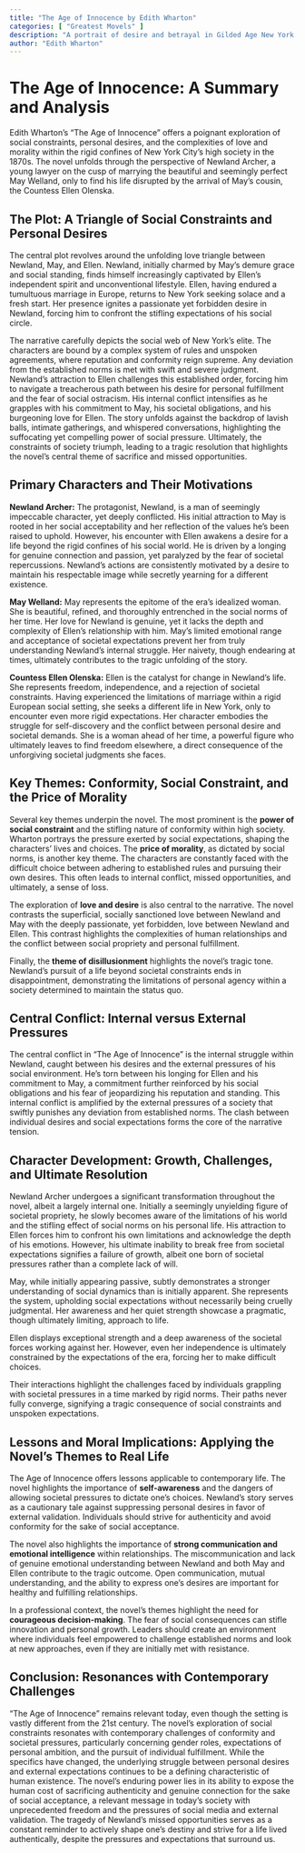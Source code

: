 ```yaml
---
title: "The Age of Innocence by Edith Wharton"
categories: [ "Greatest Movels" ]
description: "A portrait of desire and betrayal in Gilded Age New York society."
author: "Edith Wharton"
---
```

# The Age of Innocence: A Summary and Analysis

Edith Wharton's "The Age of Innocence" offers a poignant exploration of social constraints, personal desires, and the complexities of love and morality within the rigid confines of New York City's high society in the 1870s.  The novel unfolds through the perspective of Newland Archer, a young lawyer on the cusp of marrying the beautiful and seemingly perfect May Welland, only to find his life disrupted by the arrival of May's cousin, the Countess Ellen Olenska.

## The Plot: A Triangle of Social Constraints and Personal Desires

The central plot revolves around the unfolding love triangle between Newland, May, and Ellen.  Newland, initially charmed by May's demure grace and social standing, finds himself increasingly captivated by Ellen's independent spirit and unconventional lifestyle. Ellen, having endured a tumultuous marriage in Europe, returns to New York seeking solace and a fresh start.  Her presence ignites a passionate yet forbidden desire in Newland, forcing him to confront the stifling expectations of his social circle.

The narrative carefully depicts the social web of New York's elite.  The characters are bound by a complex system of rules and unspoken agreements, where reputation and conformity reign supreme.  Any deviation from the established norms is met with swift and severe judgment.  Newland's attraction to Ellen challenges this established order, forcing him to navigate a treacherous path between his desire for personal fulfillment and the fear of social ostracism.  His internal conflict intensifies as he grapples with his commitment to May, his societal obligations, and his burgeoning love for Ellen.  The story unfolds against the backdrop of lavish balls, intimate gatherings, and whispered conversations, highlighting the suffocating yet compelling power of social pressure.  Ultimately, the constraints of society triumph, leading to a tragic resolution that highlights the novel's central theme of sacrifice and missed opportunities.

## Primary Characters and Their Motivations

**Newland Archer:** The protagonist, Newland, is a man of seemingly impeccable character, yet deeply conflicted. His initial attraction to May is rooted in her social acceptability and her reflection of the values he's been raised to uphold. However, his encounter with Ellen awakens a desire for a life beyond the rigid confines of his social world. He is driven by a longing for genuine connection and passion, yet paralyzed by the fear of societal repercussions. Newland's actions are consistently motivated by a desire to maintain his respectable image while secretly yearning for a different existence.

**May Welland:** May represents the epitome of the era's idealized woman. She is beautiful, refined, and thoroughly entrenched in the social norms of her time.  Her love for Newland is genuine, yet it lacks the depth and complexity of Ellen's relationship with him. May's limited emotional range and acceptance of societal expectations prevent her from truly understanding Newland's internal struggle. Her naivety, though endearing at times, ultimately contributes to the tragic unfolding of the story.

**Countess Ellen Olenska:** Ellen is the catalyst for change in Newland's life.  She represents freedom, independence, and a rejection of societal constraints. Having experienced the limitations of marriage within a rigid European social setting, she seeks a different life in New York, only to encounter even more rigid expectations.  Her character embodies the struggle for self-discovery and the conflict between personal desire and societal demands. She is a woman ahead of her time, a powerful figure who ultimately leaves to find freedom elsewhere, a direct consequence of the unforgiving societal judgments she faces.

## Key Themes: Conformity, Social Constraint, and the Price of Morality

Several key themes underpin the novel. The most prominent is the **power of social constraint** and the stifling nature of conformity within high society. Wharton portrays the pressure exerted by social expectations, shaping the characters' lives and choices. The **price of morality**, as dictated by social norms, is another key theme. The characters are constantly faced with the difficult choice between adhering to established rules and pursuing their own desires. This often leads to internal conflict, missed opportunities, and ultimately, a sense of loss.

The exploration of **love and desire** is also central to the narrative.  The novel contrasts the superficial, socially sanctioned love between Newland and May with the deeply passionate, yet forbidden, love between Newland and Ellen. This contrast highlights the complexities of human relationships and the conflict between social propriety and personal fulfillment.

Finally, the **theme of disillusionment** highlights the novel's tragic tone. Newland’s pursuit of a life beyond societal constraints ends in disappointment, demonstrating the limitations of personal agency within a society determined to maintain the status quo.

## Central Conflict: Internal versus External Pressures

The central conflict in "The Age of Innocence" is the internal struggle within Newland, caught between his desires and the external pressures of his social environment. He's torn between his longing for Ellen and his commitment to May, a commitment further reinforced by his social obligations and his fear of jeopardizing his reputation and standing. This internal conflict is amplified by the external pressures of a society that swiftly punishes any deviation from established norms.  The clash between individual desires and social expectations forms the core of the narrative tension.

## Character Development: Growth, Challenges, and Ultimate Resolution

Newland Archer undergoes a significant transformation throughout the novel, albeit a largely internal one. Initially a seemingly unyielding figure of societal propriety, he slowly becomes aware of the limitations of his world and the stifling effect of social norms on his personal life.  His attraction to Ellen forces him to confront his own limitations and acknowledge the depth of his emotions. However, his ultimate inability to break free from societal expectations signifies a failure of growth, albeit one born of societal pressures rather than a complete lack of will.

May, while initially appearing passive, subtly demonstrates a stronger understanding of social dynamics than is initially apparent. She represents the system, upholding social expectations without necessarily being cruelly judgmental. Her awareness and her quiet strength showcase a pragmatic, though ultimately limiting, approach to life.

Ellen displays exceptional strength and a deep awareness of the societal forces working against her. However, even her independence is ultimately constrained by the expectations of the era, forcing her to make difficult choices.

Their interactions highlight the challenges faced by individuals grappling with societal pressures in a time marked by rigid norms. Their paths never fully converge, signifying a tragic consequence of social constraints and unspoken expectations.

## Lessons and Moral Implications: Applying the Novel's Themes to Real Life

The Age of Innocence offers lessons applicable to contemporary life. The novel highlights the importance of **self-awareness** and the dangers of allowing societal pressures to dictate one's choices. Newland's story serves as a cautionary tale against suppressing personal desires in favor of external validation. Individuals should strive for authenticity and avoid conformity for the sake of social acceptance.

The novel also highlights the importance of **strong communication and emotional intelligence** within relationships. The miscommunication and lack of genuine emotional understanding between Newland and both May and Ellen contribute to the tragic outcome. Open communication, mutual understanding, and the ability to express one's desires are important for healthy and fulfilling relationships.

In a professional context, the novel’s themes highlight the need for **courageous decision-making**. The fear of social consequences can stifle innovation and personal growth. Leaders should create an environment where individuals feel empowered to challenge established norms and look at new approaches, even if they are initially met with resistance.

## Conclusion: Resonances with Contemporary Challenges

"The Age of Innocence" remains relevant today, even though the setting is vastly different from the 21st century. The novel's exploration of social constraints resonates with contemporary challenges of conformity and societal pressures, particularly concerning gender roles, expectations of personal ambition, and the pursuit of individual fulfillment. While the specifics have changed, the underlying struggle between personal desires and external expectations continues to be a defining characteristic of human existence. The novel's enduring power lies in its ability to expose the human cost of sacrificing authenticity and genuine connection for the sake of social acceptance, a relevant message in today's society with unprecedented freedom and the pressures of social media and external validation. The tragedy of Newland's missed opportunities serves as a constant reminder to actively shape one's destiny and strive for a life lived authentically, despite the pressures and expectations that surround us.

